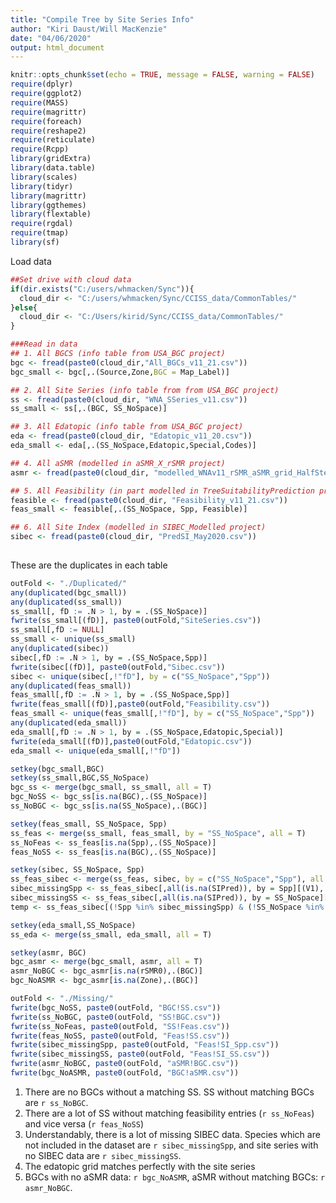 ```yaml
---
title: "Compile Tree by Site Series Info"
author: "Kiri Daust/Will MacKenzie"
date: "04/06/2020"
output: html_document
---
```


```r
knitr::opts_chunk$set(echo = TRUE, message = FALSE, warning = FALSE)
require(dplyr)
require(ggplot2)
require(MASS)
require(magrittr)
require(foreach)
require(reshape2)
require(reticulate)
require(Rcpp)
library(gridExtra)
library(data.table)
library(scales)
library(tidyr)
library(magrittr)
library(ggthemes)
library(flextable)
require(rgdal)
require(tmap)
library(sf)
```

Load data

```r
##Set drive with cloud data
if(dir.exists("C:/users/whmacken/Sync")){
  cloud_dir <- "C:/users/whmacken/Sync/CCISS_data/CommonTables/"
}else{
  cloud_dir <- "C:/Users/kirid/Sync/CCISS_data/CommonTables/"
}

###Read in data
## 1. All BGCS (info table from USA_BGC project)
bgc <- fread(paste0(cloud_dir,"All_BGCs_v11_21.csv"))
bgc_small <- bgc[,.(Source,Zone,BGC = Map_Label)]

## 2. All Site Series (info table from from USA_BGC project)
ss <- fread(paste0(cloud_dir, "WNA_SSeries_v11.csv"))
ss_small <- ss[,.(BGC, SS_NoSpace)]

## 3. All Edatopic (info table from USA_BGC project)
eda <- fread(paste0(cloud_dir, "Edatopic_v11_20.csv"))
eda_small <- eda[,.(SS_NoSpace,Edatopic,Special,Codes)]

## 4. All aSMR (modelled in aSMR_X_rSMR project)
asmr <- fread(paste0(cloud_dir, "modelled_WNAv11_rSMR_aSMR_grid_HalfStep.csv"))

## 5. All Feasibility (in part modelled in TreeSuitabilityPrediction project)
feasible <- fread(paste0(cloud_dir, "Feasibility_v11_21.csv"))
feas_small <- feasible[,.(SS_NoSpace, Spp, Feasible)]

## 6. All Site Index (modelled in SIBEC_Modelled project)
sibec <- fread(paste0(cloud_dir, "PredSI_May2020.csv"))
  
```
   
These are the duplicates in each table

```r
outFold <- "./Duplicated/"
any(duplicated(bgc_small))
any(duplicated(ss_small))
ss_small[, fD := .N > 1, by = .(SS_NoSpace)]
fwrite(ss_small[(fD)], paste0(outFold,"SiteSeries.csv"))
ss_small[,fD := NULL]
ss_small <- unique(ss_small)
any(duplicated(sibec))
sibec[,fD := .N > 1, by = .(SS_NoSpace,Spp)]
fwrite(sibec[(fD)], paste0(outFold,"Sibec.csv"))
sibec <- unique(sibec[,!"fD"], by = c("SS_NoSpace","Spp"))
any(duplicated(feas_small))
feas_small[,fD := .N > 1, by = .(SS_NoSpace,Spp)]
fwrite(feas_small[(fD)],paste0(outFold,"Feasibility.csv"))
feas_small <- unique(feas_small[,!"fD"], by = c("SS_NoSpace","Spp"))
any(duplicated(eda_small))
eda_small[,fD := .N > 1, by = .(SS_NoSpace,Edatopic,Special)]
fwrite(eda_small[(fD)],paste0(outFold,"Edatopic.csv"))
eda_small <- unique(eda_small[,!"fD"])
```

```r

setkey(bgc_small,BGC)
setkey(ss_small,BGC,SS_NoSpace)
bgc_ss <- merge(bgc_small, ss_small, all = T)
bgc_NoSS <- bgc_ss[is.na(BGC),.(SS_NoSpace)]
ss_NoBGC <- bgc_ss[is.na(SS_NoSpace),.(BGC)]

setkey(feas_small, SS_NoSpace, Spp)
ss_feas <- merge(ss_small, feas_small, by = "SS_NoSpace", all = T)
ss_NoFeas <- ss_feas[is.na(Spp),.(SS_NoSpace)]
feas_NoSS <- ss_feas[is.na(BGC),.(SS_NoSpace)]

setkey(sibec, SS_NoSpace, Spp)
ss_feas_sibec <- merge(ss_feas, sibec, by = c("SS_NoSpace","Spp"), all = T)
sibec_missingSpp <- ss_feas_sibec[,all(is.na(SIPred)), by = Spp][(V1),.(Spp)]
sibec_missingSS <- ss_feas_sibec[,all(is.na(SIPred)), by = SS_NoSpace][(V1),.(SS_NoSpace)]
temp <- ss_feas_sibec[(!Spp %in% sibec_missingSpp) & (!SS_NoSpace %in% sibec_missingSS),]

setkey(eda_small,SS_NoSpace)
ss_eda <- merge(ss_small, eda_small, all = T)

setkey(asmr, BGC)
bgc_asmr <- merge(bgc_small, asmr, all = T)
asmr_NoBGC <- bgc_asmr[is.na(rSMR0),.(BGC)]
bgc_NoASMR <- bgc_asmr[is.na(Zone),.(BGC)]

outFold <- "./Missing/"
fwrite(bgc_NoSS, paste0(outFold, "BGC!SS.csv"))
fwrite(ss_NoBGC, paste0(outFold, "SS!BGC.csv"))
fwrite(ss_NoFeas, paste0(outFold, "SS!Feas.csv"))
fwrite(feas_NoSS, paste0(outFold, "Feas!SS.csv"))
fwrite(sibec_missingSpp, paste0(outFold, "Feas!SI_Spp.csv"))
fwrite(sibec_missingSS, paste0(outFold, "Feas!SI_SS.csv"))
fwrite(asmr_NoBGC, paste0(outFold, "aSMR!BGC.csv"))
fwrite(bgc_NoASMR, paste0(outFold, "BGC!aSMR.csv"))
```

1. There are no BGCs without a matching SS. SS without matching BGCs are `r ss_NoBGC`.
2. There are a lot of SS without matching feasibility entries (`r ss_NoFeas`) and vice versa (`r feas_NoSS`)
3. Understandably, there is a lot of missing SIBEC data. Species which are not included in the dataset are `r sibec_missingSpp`, and site series with no SIBEC data are `r sibec_missingSS`.
4. The edatopic grid matches perfectly with the site series
5. BGCs with no aSMR data: `r bgc_NoASMR`, aSMR without matching BGCs: `r asmr_NoBGC`.
